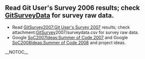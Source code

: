 == Read Git User's Survey 2006 results; check [[GitSurveyData]] for survey raw data. ==
* Read [[GitSurvey2007:Git User's Survey 2007]] results; check attachment:[[GitSurvey]]2007/surveydata.csv for survey raw data.
* Google [[SoC2007Ideas:Summer of Code 2007]] and Google [[SoC2008Ideas:Summer of Code 2008]] and project ideas.

__NOTOC__